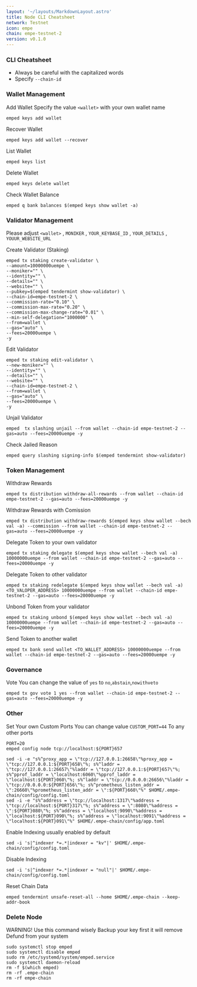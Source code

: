 ```yaml
---
layout: '~/layouts/MarkdownLayout.astro'
title: Node CLI Cheatsheet
network: Testnet
icon: empe
chain: empe-testnet-2
version: v0.1.0
---
```


### CLI Cheatsheet

- Always be careful with the capitalized words
- Specify `--chain-id`

### Wallet Management

Add Wallet
Specify the value `<wallet>` with your own wallet name

```
emped keys add wallet
```

Recover Wallet
```
emped keys add wallet --recover
```

List Wallet
```
emped keys list
```

Delete Wallet
```
emped keys delete wallet
```

Check Wallet Balance
```
emped q bank balances $(emped keys show wallet -a)
```

### Validator Management

Please adjust `<wallet>` , `MONIKER` , `YOUR_KEYBASE_ID` , `YOUR_DETAILS` , `YOUUR_WEBSITE_URL`

Create Validator (Staking)
```
emped tx staking create-validator \
--amount=10000000uempe \
--moniker="" \
--identity="" \
--details="" \
--website="" \
--pubkey=$(emped tendermint show-validator) \
--chain-id=empe-testnet-2 \
--commission-rate="0.10" \
--commission-max-rate="0.20" \
--commission-max-change-rate="0.01" \
--min-self-delegation="1000000" \
--from=wallet \
--gas="auto" \
--fees=20000uempe \
-y
```

Edit Validator
```
emped tx staking edit-validator \
--new-moniker="" \
--identity="" \
--details="" \
--website="" \
--chain-id=empe-testnet-2 \
--from=wallet \
--gas="auto" \
--fees=20000uempe \
-y
```


Unjail Validator
```
emped  tx slashing unjail --from wallet --chain-id empe-testnet-2 --gas=auto --fees=20000uempe -y
```

Check Jailed Reason
```
emped query slashing signing-info $(emped tendermint show-validator)
```

### Token Management

Withdraw Rewards
```
emped tx distribution withdraw-all-rewards --from wallet --chain-id empe-testnet-2 --gas=auto --fees=20000uempe -y
```

Withdraw Rewards with Comission
```
emped tx distribution withdraw-rewards $(emped keys show wallet --bech val -a) --commission --from wallet --chain-id empe-testnet-2 --gas=auto --fees=20000uempe -y
```

Delegate Token to your own validator
```
emped tx staking delegate $(emped keys show wallet --bech val -a) 10000000uempe --from wallet --chain-id empe-testnet-2 --gas=auto --fees=20000uempe -y
```

Delegate Token to other validator
```
emped tx staking redelegate $(emped keys show wallet --bech val -a) <TO_VALOPER_ADDRESS> 10000000uempe --from wallet --chain-id empe-testnet-2 --gas=auto --fees=20000uempe -y
```

Unbond Token from your validator
```
emped tx staking unbond $(emped keys show wallet --bech val -a) 10000000uempe --from wallet --chain-id empe-testnet-2 --gas=auto --fees=20000uempe -y
```

Send Token to another wallet
```
emped tx bank send wallet <TO_WALLET_ADDRESS> 10000000uempe --from wallet --chain-id empe-testnet-2 --gas=auto --fees=20000uempe -y
```

### Governance 

Vote
You can change the value of `yes` to `no`,`abstain`,`nowithveto`

```
emped tx gov vote 1 yes --from wallet --chain-id empe-testnet-2 --gas=auto --fees=20000uempe -y
```

### Other

Set Your own Custom Ports
You can change value `CUSTOM_PORT=44` To any other ports
```
PORT=20
emped config node tcp://localhost:${PORT}657
```
```
sed -i -e "s%^proxy_app = \"tcp://127.0.0.1:26658\"%proxy_app = \"tcp://127.0.0.1:${PORT}658\"%; s%^laddr = \"tcp://127.0.0.1:26657\"%laddr = \"tcp://127.0.0.1:${PORT}657\"%; s%^pprof_laddr = \"localhost:6060\"%pprof_laddr = \"localhost:${PORT}060\"%; s%^laddr = \"tcp://0.0.0.0:26656\"%laddr = \"tcp://0.0.0.0:${PORT}656\"%; s%^prometheus_listen_addr = \":26660\"%prometheus_listen_addr = \":${PORT}660\"%" $HOME/.empe-chain/config/config.toml
sed -i -e "s%^address = \"tcp://localhost:1317\"%address = \"tcp://localhost:${PORT}317\"%; s%^address = \":8080\"%address = \":${PORT}080\"%; s%^address = \"localhost:9090\"%address = \"localhost:${PORT}090\"%; s%^address = \"localhost:9091\"%address = \"localhost:${PORT}091\"%" $HOME/.empe-chain/config/app.toml
```

Enable Indexing usually enabled by default
```
sed -i 's|^indexer *=.*|indexer = "kv"|' $HOME/.empe-chain/config/config.toml
```

Disable Indexing
```
sed -i 's|^indexer *=.*|indexer = "null"|' $HOME/.empe-chain/config/config.toml
```

Reset Chain Data
```
emped tendermint unsafe-reset-all --home $HOME/.empe-chain --keep-addr-book
```

### Delete Node

WARNING! Use this command wisely 
Backup your key first it will remove Defund from your system

```
sudo systemctl stop emped
sudo systemctl disable emped
sudo rm /etc/systemd/system/emped.service
sudo systemctl daemon-reload
rm -f $(which emped)
rm -rf .empe-chain
rm -rf empe-chain
```
